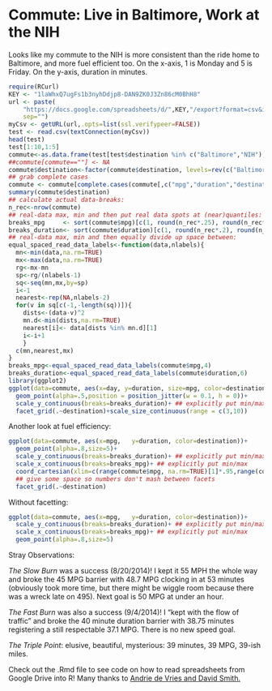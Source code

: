 Commute:  Live in Baltimore, Work at the NIH
========================================================

Looks like my commute to the NIH is more consistent than the ride home to Baltimore, and more fuel efficient too.  On the x-axis, 1 is Monday and 5 is Friday.  On the y-axis, duration in minutes.

```{r fig.width=7, fig.height=6, echo=FALSE, results='hide', message=FALSE, warning=FALSE}
require(RCurl)
KEY <- "1laWhxQ7ugFs1b3nyhDdjp8-DAN9ZK0J3Zn86cM0BhH8"
url <- paste(
    "https://docs.google.com/spreadsheets/d/",KEY,"/export?format=csv&id=",KEY,
    sep="")
myCsv <- getURL(url,.opts=list(ssl.verifypeer=FALSE))
test <- read.csv(textConnection(myCsv))
head(test)
test[1:10,1:5]
commute<-as.data.frame(test[test$destination %in% c("Baltimore","NIH"),])
##commute[commute==""] <- NA
commute$destination<-factor(commute$destination, levels=rev(c("Baltimore","NIH")))
## grab complete cases
commute <- commute[complete.cases(commute[,c("mpg","duration","destination","day")]),]
summary(commute$destination)
## calculate actual data-breaks:
n_rec<-nrow(commute)
## real-data max, min and then put real data spots at (near)quantiles:
breaks_mpg     <- sort(commute$mpg)[c(1, round(n_rec*.25), round(n_rec*.75), n_rec)]
breaks_duration<- sort(commute$duration)[c(1, round(n_rec*.2), round(n_rec*.4), round(n_rec*.6), round(n_rec*.8), n_rec)]
## real-data max, min and then equally divide up space between:
equal_spaced_read_data_labels<-function(data,nlabels){
  mn<-min(data,na.rm=TRUE)
  mx<-max(data,na.rm=TRUE)
  rg<-mx-mn
  sp<-rg/(nlabels-1)
  sq<-seq(mn,mx,by=sp)
  i<-1
  nearest<-rep(NA,nlabels-2)
  for(v in sq[c(-1,-length(sq))]){
    dists<-(data-v)^2
    mn.d<-min(dists,na.rm=TRUE)
    nearest[i]<- data[dists %in% mn.d][1]
    i<-i+1
    }
  c(mn,nearest,mx)
}
breaks_mpg<-equal_spaced_read_data_labels(commute$mpg,4)
breaks_duration<-equal_spaced_read_data_labels(commute$duration,6)
library(ggplot2)
ggplot(data=commute, aes(x=day, y=duration, size=mpg, color=destination))+
  geom_point(alpha=.5,position = position_jitter(w = 0.1, h = 0))+ 
  scale_y_continuous(breaks=breaks_duration)+ ## explicitly put min/max for y axis 
  facet_grid(.~destination)+scale_size_continuous(range = c(3,10))
```

Another look at fuel efficiency:


```{r fig.width=7, fig.height=6, echo=FALSE, results='hide', message=FALSE, warning=FALSE}
ggplot(data=commute, aes(x=mpg,   y=duration, color=destination))+
  geom_point(alpha=.8,size=5)+ 
  scale_y_continuous(breaks=breaks_duration)+ ## explicitly put min/max for y axis 
  scale_x_continuous(breaks=breaks_mpg)+ ## explicitly put min/max 
  coord_cartesian(xlim=c(range(commute$mpg, na.rm=TRUE)[1]*.95,range(commute$mpg, na.rm=TRUE)[2]*1.05))+ 
  ## give some space so numbers don't mash between facets
  facet_grid(.~destination)
```

Without facetting:

```{r fig.width=7, fig.height=6, echo=FALSE, results='hide', message=FALSE, warning=FALSE}
ggplot(data=commute, aes(x=mpg,   y=duration, color=destination))+
  scale_y_continuous(breaks=breaks_duration)+ ## explicitly put min/max for y axis 
  scale_x_continuous(breaks=breaks_mpg)+ ## explicitly put min/max 
  geom_point(alpha=.8,size=5)
```

Stray Observations:
 
 _The Slow Burn_ was a success (8/20/2014)!  I kept it 55 MPH the whole way and broke the 45 MPG barrier with 48.7 MPG clocking in at 53 minutes (obviously took more time, but there might be wiggle room because there was a wreck late on 495).  Next goal is 50 MPG at under an hour.

_The Fast Burn_ was also a success (9/4/2014)!  I "kept with the flow of traffic" and broke the 40 minute duration barrier with 38.75 minutes registering a still respectable 37.1 MPG.  There is no new speed goal.

_The Triple Point_:  elusive, beautiful, mysterious:  39 minutes, 39 MPG, 39-ish miles.  


Check out the .Rmd file to see code on how to read spreadsheets from Google Drive into R!  Many thanks to [Andrie de Vries and David Smith.](http://blog.revolutionanalytics.com/2014/06/reading-data-from-the-new-version-of-google-spreadsheets.html
)